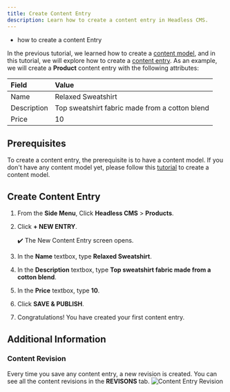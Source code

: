 ```yaml
---
title: Create Content Entry
description: Learn how to create a content entry in Headless CMS.
---
```



<Alert type="success" title="WHAT YOU'LL LEARN">

- how to create a content Entry

</Alert>

In the previous tutorial, we learned how to create a [content model](../essentials/create-content-model), and
in this tutorial, we will explore how to create a [content entry](../essentials/glossary#content-entry). 
As an example, we will create a **Product** content entry with the following attributes:

| Field       | Value                                          |
| :-------    | :----------------------------------------------|
| Name        | Relaxed Sweatshirt                             |
| Description | Top sweatshirt fabric made from a cotton blend |
| Price       | 10                                             |

## Prerequisites
To create a content entry, the prerequisite is to have a content model.
If you don't have any content model yet, please follow this [tutorial](../essentials/create-content-model) to create a content model.

## Create Content Entry

1. From the **Side Menu**, Click **Headless CMS** > **Products**.
2. Click **+ NEW ENTRY**.

   ✔️ The New Content Entry screen opens.
3. In the **Name** textbox, type **Relaxed Sweatshirt**.
4. In the **Description** textbox, type **Top sweatshirt fabric made from a cotton blend**.
5. In the **Price** textbox, type **10**.
6. Click **SAVE & PUBLISH**.
7. Congratulations! You have created your first content entry.

## Additional Information

### Content Revision
Every time you save any content entry, a new revision is created. You can see all the content revisions in the **REVISONS** tab.
![Content Entry Revision](./assets/create-content-entry/content-entry-revision.png)